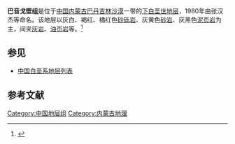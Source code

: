 {{Infobox rockunit
| name           = 巴音戈壁组
| period         = 下白垩世
| age            = 
| image          = 
| imagesize      = 
| caption        = 
| type           = [[组_(地质学)|组]]
| prilithology   = 灰白、褐红、橘红色[[砂砾岩|砂砾岩]]、灰黄色[[砂岩|砂岩]]、灰黑色[[泥页岩|泥页岩]]
| otherlithology = [[灰岩|灰岩]]、[[油页岩|油页岩]]等
| namedfor       = 
| namedby        = 张汉杰等
| region         = [[内蒙古|内蒙古]][[巴丹吉林沙漠|巴丹吉林沙漠]]一带
| country        = {{PRC}}
| coordinates    =
| unitof         =
| subunits       = 
| underlies      = [[苏红图组|苏红图组]]
| overlies       = [[阿木山组|阿木山组]]、[[龙凤山组|龙凤山组]]或[[沙枣河组|沙枣河组]]
| thickness      = 
| extent         =
| area           = 
| map            = 
| map_caption    = 
}}
'''巴音戈壁组'''是位于[[中国|中国]][[内蒙古|内蒙古]][[巴丹吉林沙漠|巴丹吉林沙漠]]一带的[[下白垩世|下白垩世]][[地层|地层]]，1980年由张汉杰等命名。该地层以灰白、褐红、橘红色[[砂砾岩|砂砾岩]]、灰黄色[[砂岩|砂岩]]、灰黑色[[泥页岩|泥页岩]]为主，间夹[[灰岩|灰岩]]、[[油页岩|油页岩]]等。<ref>{{cite book | title=《中国岩石地层辞典》 | publisher=中国地质大学出版社 | author=高振家、陈克强、魏家庸 | year=2000}}</ref>

== 参见 ==
* [[中国白垩系地层列表|中国白垩系地层列表]]

== 参考文献 ==
{{Reflist}}

{{地质小作品}}

[[Category:中国地层组|Category:中国地层组]]
[[Category:内蒙古地理|Category:内蒙古地理]]